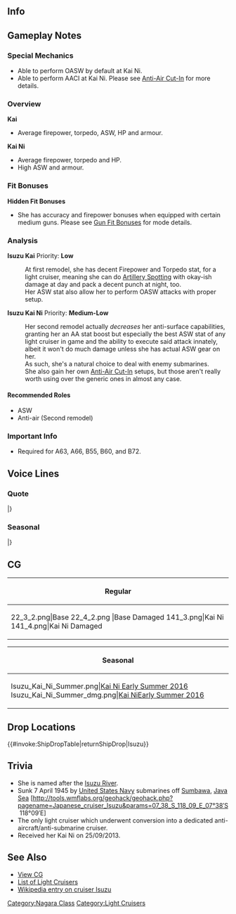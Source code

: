 ==Info==
{{KanmusuInfo|ID=043}}
{{KanmusuInfo|ID=043a}}
{{KanmusuInfo|ID=141}}

==Gameplay Notes==
===Special Mechanics===
* Able to perform OASW by default at Kai Ni.
* Able to perform AACI at Kai Ni. Please see [[Anti-Air Cut-In]] for more details.

===Overview===
'''Kai'''
* Average firepower, torpedo, ASW, HP and armour.

'''Kai Ni'''
* Average firepower, torpedo and HP.
* High ASW and armour. 

===Fit Bonuses===
{{:{{BASEPAGENAME}}/Equipment Bonuses}}
{{clear}}

'''Hidden Fit Bonuses'''
* She has accuracy and firepower bonuses when equipped with certain medium guns. Please see [[Gun Fit Bonuses]] for mode details.

===Analysis===
'''Isuzu Kai'''
Priority: '''Low'''

:At first remodel, she has decent Firepower and Torpedo stat, for a light cruiser, meaning she can do [[Artillery Spotting]] with okay-ish damage at day and pack a decent punch at night, too.
:Her ASW stat also allow her to perform OASW attacks with proper setup.

'''Isuzu Kai Ni'''
Priority: '''Medium-Low'''
:Her second remodel actually ''decreases'' her anti-surface capabilities, granting her an AA stat boost but especially the best ASW stat of any light cruiser in game and the ability to execute said attack innately, albeit it won't do much damage unless she has actual ASW gear on her.
:As such, she's a natural choice to deal with enemy submarines.
:She also gain her own [[Anti-Air Cut-In]] setups, but those aren't really worth using over the generic ones in almost any case.


====Recommended Roles====
* ASW
* Anti-air (Second remodel)

===Important Info===
* Required for A63, A66, B55, B60, and B72.

==Voice Lines==
===Quote===
{{ShipquoteHeader}}
{{ShipquoteKai
| scenario = Introduction
| origin = 五十鈴です。水雷戦隊の指揮ならお任せ。全力で提督を勝利に導くわ。よろしくね。
| translation = I'm Isuzu. Leave command of the torpedo squadrons to me. I'll put my all into leading the way to victory for you, Admiral. Please take care of me.
| audio = Isuzu-Introduction.ogg
}}
{{ShipquoteKai
| scenario = Introduction
| kai2 = yes
| origin =改装された五十鈴よ。対潜、対空ならお任せ！
| translation = I'm the remodelled Isuzu. Leave anti-submarine and anti-air duties to me!
| audio = IsuzuKaiNi-Introduction.mp3
}}
{{ShipquoteKai
| scenario = Library
| origin = 五十鈴は、大正時代に建造された長良型軽巡の2番艦。
韋駄天さはもちろんだけど、私の歴代艦長の中からは、あの山本五十六提督、山口多聞提督など後の海軍を支える人物が多数輩出されたの。
凄いでしょ？
| translation = I was built in the Taisho period as the 2nd ship of the Nagara-class light cruisers.<ref>The Taisho period ran from 1912 - 1926. She was commissioned in 1923.</ref>
Naturally I have great speed but I was also commanded by people like Admiral Yamamoto Isoroku and Admiral Yamaguchi Tamon and other pillars of the IJN.<ref>You can view a full list of her captains [https://ja.wikipedia.org/wiki/%E4%BA%94%E5%8D%81%E9%88%B4_(%E8%BB%BD%E5%B7%A1%E6%B4%8B%E8%89%A6)#.E8.89.A6.E9.95.B7 here].</ref>
Isn't that amazing?
| audio = Isuzu-Library.ogg
}}
{{ShipquoteKai
| scenario = Secretary 1
| origin = 五十鈴に任せて。
| translation = Leave it to me.
| audio = Isuzu-Secretary_2.ogg
}}
{{ShipquoteKai
| scenario = Secretary 1
| kai2 = yes
| origin = バカね、撃ってくれって事？
| translation = How foolish, do you want to get shot?
| audio = IsuzuKai2-Secretary_1.ogg
}}
{{ShipquoteKai
| scenario = Secretary 2
| origin = いつでも準備万全よ！
| translation = I'm always totally ready for anything!
| audio = Isuzu-Secretary_1.ogg
}}
{{ShipquoteKai
| scenario = Secretary 2
| kai2 = yes
| origin = 五十鈴にご用？
| translation = Do you have some business with me?
| audio = IsuzuKai2-Secretary_2.ogg
}}
{{ShipquoteKai
| scenario = Secretary 3
| origin = 何？気が散るんだけど。何がしたいの？
| translation = What? I got distracted. What do you want?
| audio = Isuzu-Secretary_3.ogg
}}
{{ShipquoteKai
| scenario = Secretary (Idle)
| kai2 = yes
| origin = べ、別に退屈とかしてないし！してないんだから！ホントよ！
| translation = I-I'm not bored or anything! I said I'm not! I'm really not!
| audio = IsuzuKaiNi-Idle.mp3
}}
{{ShipquoteKai
| scenario = Secretary (Married)
| origin = バカね、心配しないで。少し休めば大丈夫よ。
| translation = How foolish, don't worry. It's fine to take a break.
| audio = Isuzu-Wedding_Line.ogg
}}
{{ShipquoteKai
| scenario = Wedding
| origin = 今まで私のパートナーだった提督は皆大出世したわ。五十六に多聞…ねぇ、あなたはどうなるのかな？楽しみね♪
| translation = All of the admirals that have been my partners till now have had amazing careers. Isoroku, Tamon... Hey, I wonder what will become of you? I'm looking forward to it.<ref>Reference to Isoroku Yamamoto, top man of the IJN, and Tamon Yamaguchi, arguably the best carrier admiral in the IJN who went down with Hiryuu. Both were former captains of Isuzu.</ref>
| audio = Isuzu-Wedding.ogg
}}
{{ShipquoteKai
| scenario = Player's Score
| origin = 報告書があるわ。よく読みなさい。
| translation = I have a report for you. Read it properly.
| audio = Isuzu-Looking_At_Scores.ogg
}}
{{ShipquoteKai
| scenario = Joining the Fleet
| origin = 五十鈴、出撃します！続いて！
| translation = Isuzu, sortieing! Follow me!
| audio = Isuzu-Joining_A_Fleet.ogg
}}
{{ShipquoteKai
| scenario = Equipment 1
| origin = ふふっ。十分だわ。…戦える！<ref>Shared with Supply before Kai Ni.</ref>
| translation = Fufu~ This will do.... Now I can fight!
| audio = Isuzu-Equipment_1.ogg
}}
{{ShipquoteKai
| scenario = Equipment 2
| origin = 近代化改修、助かるわ。もっと働ける！
| translation = This modernisation improvement helps. I can work even harder!
| audio = Isuzu-Equipment_2.ogg
}}
{{ShipquoteKai
| scenario = Equipment 3
| origin = やったわ！
| translation = Hooray!
| audio = Isuzu-Equipment_3.ogg
}}
{{ShipquoteKai
| scenario = Equipment 3
| kai2 = yes
| origin = 五十鈴には丸見えよ。
| translation = I can see everything.
| audio = IsuzuKaiNi-Equipment_3.mp3
}}
{{ShipquoteKai
| scenario = Supply
| kai2 = yes
| origin = 補給かぁ…これで戦える！
| translation = Supplies huh... I can keep fighting with this!
| audio = IsuzuKai2-Supply.ogg
}}
{{ShipquoteKai
| scenario = Docking (Minor)
| origin = ベストの状態に戻してくるわね。
| translation = I'll be going to return to my best condition.
| audio = Isuzu-Docking_Minor.ogg
}}
{{ShipquoteKai
| scenario = Docking (Minor)
| kai2 = yes
| origin = バカね、心配しないで、少し休めば大丈夫よ。
| translation = How foolish, don't worry. I'll be fine after a short rest.
| audio = IsuzuKai2-Docking_Minor.ogg
}}
{{ShipquoteKai
| scenario = Docking (Major)
| origin = 大丈夫、少し休めば、なんとかなります。
| translation = I'm fine, everything will work out after a short rest.
| audio = Isuzu-Docking_Major.ogg
}}
{{ShipquoteKai
| scenario = Construction
| origin = 新しい戦力が加わるわぁ。
| translation = New forces have been added.
| audio = Isuzu-Construction.ogg
}}
{{ShipquoteKai
| scenario = Return from Sortie
| origin = 帰投した艦隊があるようね。
| translation = Looks like there's a fleet that just returned.
| audio = Isuzu-Returning_From_Sortie.ogg
}}
{{ShipquoteKai
| scenario = Starting a Sortie
| origin = 山本提督や山口提督も私の艦長だったのよ！
| translation = Admiral Yamamoto and Admiral Yamaguchi were my captains!
| audio =Isuzu-Starting_A_Sortie.ogg
}}
{{ShipquoteKai
| scenario = Starting a Sortie
| kai2 = yes
| origin = さあ、改装された五十鈴の力、存分に見せてあげる！
| translation = Now, I'll show you all of the power of the remodelled me!
| audio =IsuzuKaiNi-Starting_A_Sortie.mp3
}}
{{ShipquoteKai
| scenario = Starting a Battle
| origin = 水雷戦隊、突撃！
| translation = Torpedo squadron, charge!
| audio = Isuzu-Battle_Start.ogg
}}
{{ShipquoteKai
| scenario = Starting a Battle
| kai2 = yes
| origin = 準備は万端よ。突撃します！
| translation = I'm all ready. Let's charge!
| audio = IsuzuKaiNi-Battle_Start.mp3
}}
{{ShipquoteKai
| scenario = Attack
| origin = 五十鈴には丸見えよ。
| translation = I can see everything.
| audio = Isuzu-Attack.ogg
}}
{{ShipquoteKai
| scenario = Daytime Spotting/ Night Battle Attack
| origin = バカね、撃ってくれって事？
| translation = How foolish, do you want to get shot?
| audio = Isuzu-Night_Attack.ogg
}}
{{ShipquoteKai
| scenario = Night Battle
| origin = 追撃戦は五十鈴の十八番よ。
| translation = A pursuit is my specialty.
| audio = Isuzu-Night_Battle.ogg
}}
{{ShipquoteKai
| scenario = MVP
| origin = え？五十鈴が一番？あら、普通に当たり前だけど。いいんじゃない？
| translation = Eh? I'm number one? Oh, this is just normal for me. Isn't it good?
| audio = Isuzu-MVP.ogg
}}
{{ShipquoteKai
| scenario = Minor Damage 1
| origin = うそぉっ！？
| translation = No way!?
| audio = Isuzu-Minor_Damage_1.ogg
}}
{{ShipquoteKai
| scenario = Minor Damage 2
| origin = やだっ、痛いじゃない！
| translation = No! That hurts!
| audio = Isuzu-Minor_Damage_2.ogg
}}
{{ShipquoteKai
| scenario = Major Damage
| origin = たかが上部兵装を少し失っただけよ。機関部はまだ大丈夫！
| translation = It's only the equipment on deck that is damaged. The engines are still fine!
| audio = Isuzu-Major_Damage.ogg
}}
{{ShipquoteKai
| scenario = Sunk
| origin = ちょっと無理しちゃったかな…？長良、名取、元気でね…
| translation = It really was useless, huh...? Nagara, Natori, stay safe...<ref>Nagara and Natori were both torpedoed in 1944 while Isuzu was torpedoed on the day, in few hours apart, when Yamato got sunk while on a suicide mission to Okinawa.</ref>
| audio = Isuzu-Sunk.ogg
}}
|}
<references/>

{{clear}}

===Seasonal===
{{SeasonalHeaderOld}}
{{SeasonalQuote
|scenario = [[Seasonal/Fifth_Anniversary|5th Anniversary]]
|origin = やったはね！大丈夫、今年も付き合ってあげるはよ。五十鈴に任せておきなさい。
|translation = Hooray! Don't worry, I'll be here with you this year too. Just leave it to me.
|audio = Isuzu_5th_Anniversary_Sec1.mp3
|notes = 
}}
{{SeasonalQuote
|scenario = [[Seasonal/Valentine%27s_Day_2020|Valentine's Day 2020]]
|origin = 何？ほしいの？じゃ、仕方ない。上げようかな…えへー。
|translation = What? You want some? Well, I guess so. I'll give you some... Ehe~
|audio = Isuzu_Valentines_2020_Secretary_1.mp3
|notes = 
}}
|}<references/>

{{clear}}

==CG==
{| class="mw-collapsible mw-collapsed wikitable" style="width: 100%;"
!Regular
|-
|<gallery>
22_3_2.png|Base
22_4_2.png |Base Damaged
141_3.png|Kai Ni
141_4.png|Kai Ni Damaged
</gallery>
|}

{| class="mw-collapsible mw-collapsed wikitable" style="width: 100%;"
!Seasonal
|-
|<gallery>
Isuzu_Kai_Ni_Summer.png|[[Seasonal/Early_Summer_2016|Kai Ni Early Summer 2016]]
Isuzu_Kai_Ni_Summer_dmg.png|[[Seasonal/Early_Summer_2016|Kai NiEarly Summer 2016]]
</gallery>
|}

==Drop Locations==
{{#invoke:ShipDropTable|returnShipDrop|Isuzu}}

==Trivia==
*She is named after the [https://en.wikipedia.org/wiki/Isuzu_River Isuzu River].
*Sunk 7 April 1945 by [http://en.wikipedia.org/wiki/United_States_Navy United States Navy] submarines off [http://en.wikipedia.org/wiki/Sumbawa Sumbawa], [http://en.wikipedia.org/wiki/Java_Sea Java Sea] [http://tools.wmflabs.org/geohack/geohack.php?pagename=Japanese_cruiser_Isuzu&params=07_38_S_118_09_E_07°38′S 118°09′E]
* The only light cruiser which underwent conversion into a dedicated anti-aircraft/anti-submarine cruiser.
* Received her Kai Ni on 25/09/2013.

==See Also==
*[[{{PAGENAME}}/Gallery|View {{PAGENAME}} CG]]
*[[EliteCL|List of Light Cruisers]]
*[[wikipedia:Japanese_cruiser_Isuzu|Wikipedia entry on cruiser Isuzu]]
{{shiplist}}
[[Category:Nagara Class]]
[[Category:Light Cruisers]]